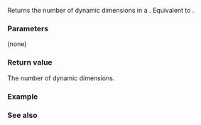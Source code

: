 {{cpp/container/mdspan/title|rank_dynamic}}
{{cpp/container/mdspan/navbar}}
{{dcl begin}}
{{dcl|since=c++23|
static constexpr rank_type rank_dynamic() noexcept;
}}
{{dcl end}}

Returns the number of dynamic dimensions in a {{tt|mdspan}}. Equivalent to {{c|return Extents::rank_dynamic()}}.

===Parameters===
(none)

===Return value===
The number of dynamic dimensions.

===Example===
{{example
|code=
|output=
}}

===See also===
{{dsc begin}}
{{dsc inc|cpp/container/mdspan/extents/dsc rank_dynamic}}
{{dsc inc|cpp/container/mdspan/dsc rank}}
{{dsc end}}

{{langlinks|de|es|fr|it|ja|pt|ru|zh}}